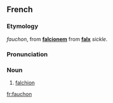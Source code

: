 ==French==

===Etymology===
{{OF.|fr}} ''fauchon'', from {{VL.|fr}} '''[[falcionem]]''' from {{L.|fr}} '''[[falx]]''' ''sickle''.

===Pronunciation===
{{IPA|/fo.ʃɔ̃/|lang=fr}}

===Noun===
{{fr-noun|m}}

# [[falchion]]

[[fr:fauchon]]